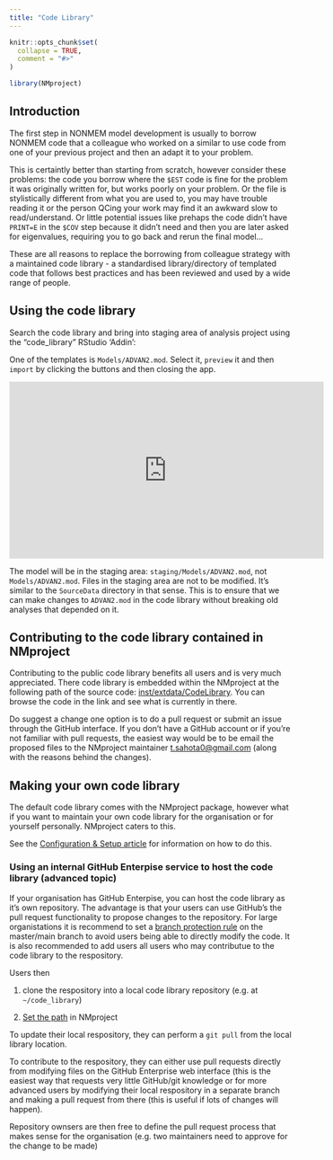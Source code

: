 ```yaml
---
title: "Code Library"
---
```


```r
knitr::opts_chunk$set(
  collapse = TRUE,
  comment = "#>"
)
```

```r
library(NMproject)
```

## Introduction

The first step in NONMEM model development is usually to borrow NONMEM code that a colleague who worked on a similar to use code from one of your previous project and then an adapt it to your problem.

This is certaintly better than starting from scratch, however consider these problems: the code you borrow where the `$EST` code is fine for the problem it was originally written for, but works poorly on your problem.  Or the file is stylistically different from what you are used to, you may have trouble reading it or the person QCing your work may find it an awkward slow to read/understand. Or little potential issues like prehaps the code didn't have `PRINT=E` in the `$COV` step because it didn't need and then you are later asked for eigenvalues, requiring you to go back and rerun the final model...

These are all reasons to replace the borrowing from colleague strategy with a maintained code library - a standardised library/directory of templated code that follows best practices and has been reviewed and used by a wide range of people.

## Using the code library

Search the code library and bring into staging area of analysis project using the "code_library" RStudio 'Addin':

One of the templates is `Models/ADVAN2.mod`.  Select it, `preview` it and then `import` by clicking the buttons and then closing the app.

<iframe width="560" height="315" src="https://www.youtube.com/embed/nTixZB9tfgk" frameborder="0" allow="accelerometer; autoplay; encrypted-media; gyroscope; picture-in-picture" allowfullscreen></iframe>

The model will be in the staging area: `staging/Models/ADVAN2.mod`, not `Models/ADVAN2.mod`.  Files in the staging area are not to be modified. It's similar to the `SourceData` directory in that sense.  This is to ensure that we can make changes to `ADVAN2.mod` in the code library without breaking old analyses that depended on it.

## Contributing to the code library contained in NMproject

Contributing to the public code library benefits all users and is very much appreciated.  There code library is embedded within the NMproject at the following path of the source code: [inst/extdata/CodeLibrary](https://github.com/tsahota/NMproject/tree/master/inst/extdata/CodeLibrary).  You can browse the code in the link and see what is currently in there.

Do suggest a change one option is to do a pull request or submit an issue through the GitHub interface.  If you don't have a GitHub account or if you're not familiar with pull requests, the easiest way would be to be email the proposed files to the NMproject maintainer [t.sahota0@gmail.com](mailto:t.sahota0@gmail.com) (along with the reasons behind the changes).

## Making your own code library

The default code library comes with the NMproject package, however what if you want to maintain your own code library for the organisation or for yourself personally.  NMproject caters to this.

See the [Configuration & Setup article](https://tsahota.github.io/NMproject/articles/a1_config.html#custom-code-library-location) for information on how to do this.

### Using an internal GitHub Enterpise service to host the code library (advanced topic)

If your organisation has GitHub Enterpise, you can host the code library as it's own repository.  The advantage is that your users can use GitHub's the pull request functionality to propose changes to the repository.  For large organistations it is recommend to set a [branch protection rule](https://docs.github.com/en/repositories/configuring-branches-and-merges-in-your-repository/defining-the-mergeability-of-pull-requests/managing-a-branch-protection-rule) on the master/main branch to avoid users being able to directly modify the code.  It is also recommended to add users all users who may contributue to the code library to the respository.

Users then 

1) clone the respository into a local code library repository (e.g. at `~/code_library`)

2) [Set the path](https://tsahota.github.io/NMproject/articles/a1_config.html#custom-code-library-location) in NMproject

To update their local respository, they can perform a `git pull` from the local library location.

To contribute to the respository, they can either use pull requests directly from modifying files on the GitHub Enterprise web interface (this is the easiest way that requests very little GitHub/git knowledge or for more advanced users by modifying their local respository in a separate branch and making a pull request from there (this is useful if lots of changes will happen).

Repository ownsers are then free to define the pull request process that makes sense for the organisation (e.g. two maintainers need to approve for the change to be made) 
